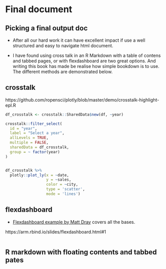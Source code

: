 # Final document

## Picking a final output doc

* After all our hard work it can have excellent impact if use a well structured and easy to navigate html document.

* I have found using cross talk in an R Markdown with a table of contens and tabbed pages, or with flexdashboard are two great options. And writing this book has made be realise how simple bookdown is to use. The different methods are demonstrated below.

## crosstalk

https://github.com/ropensci/plotly/blob/master/demo/crosstalk-highlight-epl.R

```r
df_crosstalk <- crosstalk::SharedData$new(df, ~year)

crosstalk::filter_select(
  id = "year",
  label = "Select a year",
  allLevels = TRUE,
  multiple = FALSE,
  sharedData = df_crosstalk,
  group = ~ factor(year)
)


df_crosstalk %>% 
  plotly::plot_ly(x = ~date,
                  y = ~sales,
                  color = ~city,
                  type = 'scatter', 
                  mode = 'lines')


```

## flexdashboard

* [Flexdashboard example by Matt Dray](https://github.com/matt-dray/earl18-crosstalk) covers all the bases.

https://arm.rbind.io/slides/flexdashboard.html#1

```r

```

## R markdown with floating contents and tabbed pates

```r

```
